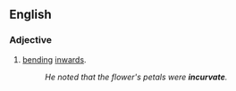 ==English==

===Adjective===
{{en-adj}}

# [[bending]] [[inwards]].
#:''He noted that the flower's petals were '''incurvate'''.''